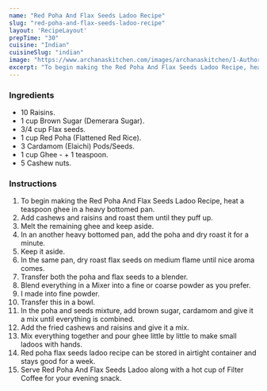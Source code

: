 ---
name: "Red Poha And Flax Seeds Ladoo Recipe"
slug: "red-poha-and-flax-seeds-ladoo-recipe"
layout: 'RecipeLayout'
prepTime: "30"
cuisine: "Indian"
cuisineSlug: "indian"
image: "https://www.archanaskitchen.com/images/archanaskitchen/1-Author/Swathy_Nandhini_/Red_poha_flas_seed_ladoo_recipe.jpg"
excerpt: "To begin making the Red Poha And Flax Seeds Ladoo Recipe, heat a teaspoon ghee in a heavy bottomed pan"
---

### Ingredients

- 10 Raisins.
- 1 cup Brown Sugar (Demerara Sugar).
- 3/4 cup Flax seeds.
- 1 cup Red Poha (Flattened Red Rice).
- 3 Cardamom (Elaichi) Pods/Seeds.
- 1 cup Ghee - + 1 teaspoon.
- 5 Cashew nuts.

### Instructions

1. To begin making the Red Poha And Flax Seeds Ladoo Recipe, heat a teaspoon ghee in a heavy bottomed pan.
1. Add cashews and raisins and roast them until they puff up.
1. Melt the remaining ghee and keep aside.
1. In an another heavy bottomed pan, add the poha and dry roast it for a minute.
1. Keep it aside.
1. In the same pan, dry roast flax seeds on medium flame until nice aroma comes.
1. Transfer both the poha and flax seeds to a blender.
1. Blend everything in a Mixer into a fine or coarse powder as you prefer.
1. I made into fine powder.
1. Transfer this in a bowl.
1. In the poha and seeds mixture, add brown sugar, cardamom and give it a mix until everything is combined.
1. Add the fried cashews and raisins and give it a mix.
1. Mix everything together and pour ghee little by little to make small ladoos with hands.
1. Red poha flax seeds ladoo recipe can be stored in airtight container and stays good for a week.
1. Serve Red Poha And Flax Seeds Ladoo along with a hot cup of Filter Coffee for your evening snack.
